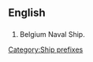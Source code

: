 {{wikipedia|Ship prefix}}
==English==
==={{initialism}}===
#Belgium Naval Ship.

[[Category:Ship prefixes]]